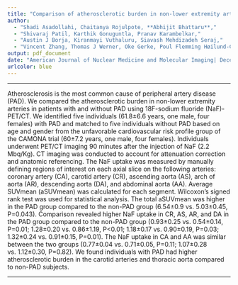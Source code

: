 ```yaml
---
title: "Comparison of atherosclerotic burden in non-lower extremity arteries in patients with and without peripheral artery disease using 18 F-NaF-PET/CT imaging"
author:
  - "Shadi Asadollahi, Chaitanya Rojulpote, **Abhijit Bhattaru**,"
  - "Shivaraj Patil, Karthik Gonuguntla, Pranav Karambelkar,"
  - "Austin J Borja, Kiranmayi Vuthaluru, Siavash Mehdizadeh Seraj,"
  - "Vincent Zhang, Thomas J Werner, Oke Gerke, Poul Flemming Høilund-Carlsen, Abass Alavi"
output: pdf_document
date: "American Journal of Nuclear Medicine and Molecular Imaging| December 15th, 2020."
urlcolor: blue
---
```

***


\noindent
Atherosclerosis is the most common cause of peripheral artery disease (PAD). We compared the atherosclerotic burden in non-lower extremity arteries in patients with and without PAD using 18F-sodium fluoride (NaF)-PET/CT. We identified five individuals (61.8±6.6 years, one male, four females) with PAD and matched to five individuals without PAD based on age and gender from the unfavorable cardiovascular risk profile group of the CAMONA trial (60±7.2 years, one male, four females). Individuals underwent PET/CT imaging 90 minutes after the injection of NaF (2.2 Mbq/Kg). CT imaging was conducted to account for attenuation correction and anatomic referencing. The NaF uptake was measured by manually defining regions of interest on each axial slice on the following arteries: coronary artery (CA), carotid artery (CR), ascending aorta (AS), arch of aorta (AR), descending aorta (DA), and abdominal aorta (AA). Average SUVmean (aSUVmean) was calculated for each segment. Wilcoxon's signed rank test was used for statistical analysis. The total aSUVmean was higher in the PAD group compared to the non-PAD group (6.54±0.9 vs. 5.03±0.45, P=0.043). Comparison revealed higher NaF uptake in CR, AS, AR, and DA in the PAD group compared to the non-PAD group (0.93±0.25 vs. 0.54±0.14, P=0.01; 1.28±0.20 vs. 0.86±1.19, P<0.01; 1.18±0.17 vs. 0.90±0.19, P=0.03; 1.32±0.24 vs. 0.91±0.15, P=0.01). The NaF uptake in CA and AA was similar between the two groups (0.77±0.04 vs. 0.71±0.05, P=0.11; 1.07±0.28 vs. 1.12±0.30, P=0.82). We found individuals with PAD had higher atherosclerotic burden in the carotid arteries and thoracic aorta compared to non-PAD subjects.

***

\begin{center}


Full Text:\href {http://www.ajnmmi.us/files/ajnmmi0115936.pdf}{AJNM 0115936} | Pubmed: \href {https://pubmed.ncbi.nlm.nih.gov/33329929/}{33329929}


\end{center}
